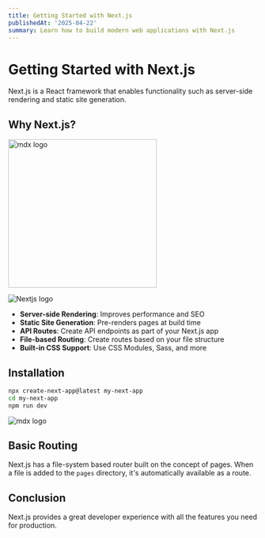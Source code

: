 ```yaml
---
title: Getting Started with Next.js
publishedAt: '2025-04-22'
summary: Learn how to build modern web applications with Next.js
---
```



# Getting Started with Next.js

Next.js is a React framework that enables functionality such as server-side rendering and static site generation.

## Why Next.js?

<img
  src='.mdx.svg'
  alt='mdx logo'
  className='rounded-lg shadow-md'
  width='300'
  height='300'
/>

<Image
  src={NextjsImage}
  alt='Nextjs logo'
  width={200}
  height={200}
  className='rounded-lg shadow-md'
/>

- **Server-side Rendering**: Improves performance and SEO
- **Static Site Generation**: Pre-renders pages at build time
- **API Routes**: Create API endpoints as part of your Next.js app
- **File-based Routing**: Create routes based on your file structure
- **Built-in CSS Support**: Use CSS Modules, Sass, and more

## Installation

```bash
npx create-next-app@latest my-next-app
cd my-next-app
npm run dev
```

<Image
  src={MDXImage}
  alt='mdx logo'
  width={136.5}
  height={55.5}
  className='rounded-lg shadow-md'
/>

## Basic Routing

Next.js has a file-system based router built on the concept of pages. When a file is added to the `pages` directory, it's automatically available as a route.

## Conclusion

Next.js provides a great developer experience with all the features you need for production.

